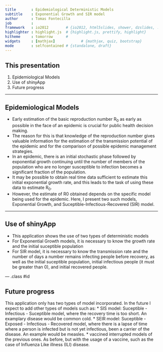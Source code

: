 ```yaml
---
title       : Epidemiological Deterministic Models
subtitle    : Exponential Growth and SIR model
author      : Tomas Fontecilla
job         : 
framework   : io2012        # {io2012, html5slides, shower, dzslides, ...}
highlighter : highlight.js  # {highlight.js, prettify, highlight}
hitheme     : tomorrow      # 
widgets     : [mathjax]            # {mathjax, quiz, bootstrap}
mode        : selfcontained # {standalone, draft}
---
```


## This presentation

1. Epidemiological Models
2. Use of shinyApp
3. Future progress

---

## Epidemiological Models

* Early estimation of the basic reproduction number R$_0$ as early as possible in the face of
an epidemic is crucial for public health decision making. 
* The reason for this is that knowledge of the reproduction number gives valuable information for the estimation of the transmission potential of the epidemic and for the comparison of possible epidemic management strategies. 
* In an epidemic, there is an initial stochastic phase followed by exponential growth continuing until the number of members of the population who are no longer susceptible to infection becomes a significant fraction of the population. 
* It may be possible to obtain real time data sufficient to estimate this initial exponential growth rate, and this leads to the task of using these data to estimate R$_0$.
* However, the estimate of R0 obtained depends on the specific model being used for
the epidemic. Here, I present two such models, Exponential Growth, and Suceptible-Infectious-Recovered (SIR) model.

---

## Use of shinyApp

* This application shows the use of two types of deterministic models
* For Exponential Growth models, it is necessary to know the growth rate and the initial suceptible population
* For SIR model, it is necessary to know the transmission rate and the number of days a number remains infecting people before recovery, as well as the initial suceptible population, initial infectious people (it must be greater than 0), and initial recovered people.

--- .class #id 

## Future progress

This application only has two types of model incorporated. In the future I expect to add other types of models such as:
* SIS model: Suceptible - Infectious - Suceptible model, where the recovery time is too short. An examplary disease would be common cold.
* SEIR model: Suceptible - Exposed - Infectious - Recovered model, where there is a lapse of time where a person is infected but is not yet infectious, been a carrier of the disease. An example would be measles.
* vaccined interrupted models of the previous ones. As before, but with the usage of a vaccine, such as the case of Influenza Like illness (ILI) disease.

